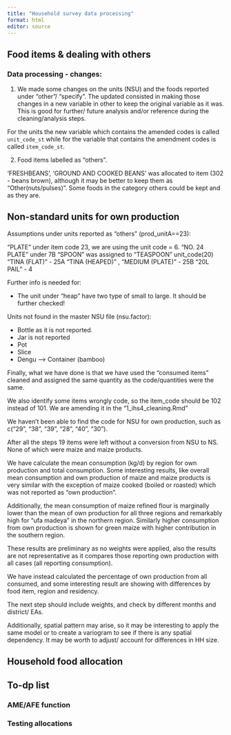 ```yaml
---
title: "Household survey data processing"
format: html
editor: source
---
```



## Food items & dealing with others

### Data processing - changes:

1. We made some changes on the units (NSU) and the foods reported under "other"/ "specify". The updated consisted in making those changes in a new variable in other to keep the original variable as it was. This is good for further/ future analysis and/or reference during the cleaning/analysis steps. 

For the units the new variable which contains the amended codes is called `unit_code_st` while for the variable that contains the amendment codes is called `item_code_st`.

2. Food items labelled as "others". 

'FRESHBEANS', 'GROUND AND COOKED BEANS' was allocated to item (302 - beans brown), although it may be better to keep them as "Other(nuts/pulses)". Some foods in the category others could be kept and as they are. 

## Non-standard units for own production

Assumptions under units reported as "others" (prod_unitA==23):

"PLATE" under item code 23, we are using the unit code = 6. 
"NO. 24 PLATE" under 7B
"SPOON" was assigned to "TEASPOON" unit_code(20)
"TINA (FLAT)" - 25A
"TINA (HEAPED)" , "MEDIUM (PLATE)" - 25B
"20L PAIL" - 4 


Further info is needed for:



- The unit under "heap" have two type of small to large. It should be further checked!

Units not found in the master NSU file (nsu.factor):

- Bottle as it is not reported. 
- Jar is not reported
- Pot
- Slice
- Dengu --> Container (bamboo)


Finally, what we have done is that we have used the "consumed items" cleaned and assigned the same quantity as the code/quantities were the same. 


We also identify some items wrongly code, so the item_code should be 102 instead of 101. We are amending it in the "1_ihs4_cleaning.Rmd"

We haven't been able to find the code for NSU for own production, such as c("29", "38", "39", "28", "40", "30").

After all the steps 19 items were left without a conversion from NSU to NS. None of which were maize and maize products. 

We have calculate the mean consumption (kg/d) by region for own production and total consumption. Some interesting results, like overall mean consumption and own production of maize and maize products is very similar with the exception of maize cooked (boiled or roasted) which was not reported as "own production". 

Additionally, the mean consumption of maize refined flour is marginally lower than the mean of own production for all three regions and remarkably high for "ufa madeya" in the northern region. Similarly higher consumption from own production is shown for green maize with higher contribution in the southern region. 

These results are preliminary as no weights were applied, also the results are not representative as it compares those reporting own production with all cases (all reporting consumption). 

We have instead calculated the percentage of own production from all consumed, and some interesting result are showing with differences by food item, region and residency. 

The next step should include weights, and check by different months and district/ EAs. 

Additionally, spatial pattern may arise, so it may be interesting to apply the same model or to create a variogram to see if there is any spatial dependency. It may be worth to adjust/ account for differences in HH size. 


## Household food allocation


## To-dp list

### AME/AFE function

### Testing allocations
